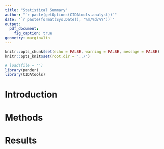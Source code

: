 ```yaml
---
title: "Statistical Summary"
author: "`r paste(getOptions(CIDAtools.analyst))`"
date: "`r paste(format(Sys.Date(), '%m/%d/%Y'))`"
output: 
  pdf_document:
    fig_caption: true
geometry: margin=1in
---
```


```r
knitr::opts_chunk$set(echo = FALSE, warning = FALSE, message = FALSE)
knitr::opts_knit$set(root.dir = '../')
```

```r
# load(file = '')
library(pander)
library(CIDAtools)
```

# Introduction  

# Methods  

#  Results  

